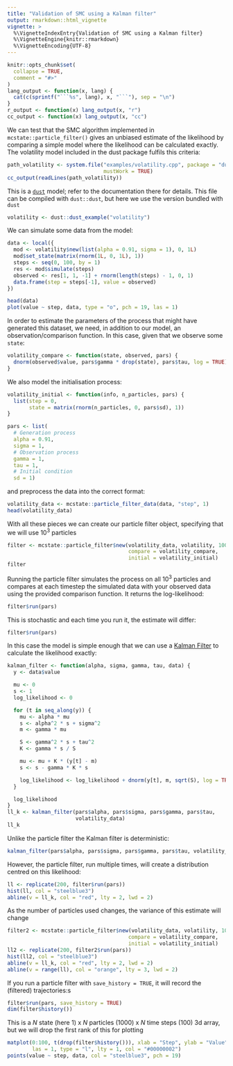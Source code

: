 ```yaml
---
title: "Validation of SMC using a Kalman filter"
output: rmarkdown::html_vignette
vignette: >
  %\VignetteIndexEntry{Validation of SMC using a Kalman filter}
  %\VignetteEngine{knitr::rmarkdown}
  %\VignetteEncoding{UTF-8}
---
```


```r
knitr::opts_chunk$set(
  collapse = TRUE,
  comment = "#>"
)
lang_output <- function(x, lang) {
  cat(c(sprintf("```%s", lang), x, "```"), sep = "\n")
}
r_output <- function(x) lang_output(x, "r")
cc_output <- function(x) lang_output(x, "cc")
```

We can test that the SMC algorithm implemented in `mcstate::particle_filter()`
gives an unbiased estimate of the likelihood by comparing a simple model where
the likelihood can be calculated exactly. The volatility model included in the
dust package fulfils this criteria:

```r
path_volatility <- system.file("examples/volatility.cpp", package = "dust",
                               mustWork = TRUE)
cc_output(readLines(path_volatility))
```

This is a [`dust`](https://mrc-ide.github.io/dust) model; refer to the documentation there for details.  This file can be compiled with `dust::dust`, but here we use the version bundled with `dust`

```r
volatility <- dust::dust_example("volatility")
```

We can simulate some data from the model:

```r
data <- local({
  mod <- volatility$new(list(alpha = 0.91, sigma = 1), 0, 1L)
  mod$set_state(matrix(rnorm(1L, 0, 1L), 1))
  steps <- seq(0, 100, by = 1)
  res <- mod$simulate(steps)
  observed <- res[1, 1, -1] + rnorm(length(steps) - 1, 0, 1)
  data.frame(step = steps[-1], value = observed)
})
```

```r
head(data)
plot(value ~ step, data, type = "o", pch = 19, las = 1)
```

In order to estimate the parameters of the process that might have generated this dataset, we need, in addition to our model, an observation/comparison function.  In this case, given that we observe some `state`:

```r
volatility_compare <- function(state, observed, pars) {
  dnorm(observed$value, pars$gamma * drop(state), pars$tau, log = TRUE)
}
```

We also model the initialisation process:

```r
volatility_initial <- function(info, n_particles, pars) {
  list(step = 0,
       state = matrix(rnorm(n_particles, 0, pars$sd), 1))
}

pars <- list(
  # Generation process
  alpha = 0.91,
  sigma = 1,
  # Observation process
  gamma = 1,
  tau = 1,
  # Initial condition
  sd = 1)
```

and preprocess the data into the correct format:

```r
volatility_data <- mcstate::particle_filter_data(data, "step", 1)
head(volatility_data)
```

With all these pieces we can create our particle filter object, specifying that we will use $10^3$ particles

```r
filter <- mcstate::particle_filter$new(volatility_data, volatility, 1000,
                                       compare = volatility_compare,
                                       initial = volatility_initial)
filter
```

Running the particle filter simulates the process on all $10^3$ particles and compares at each timestep the simulated data with your observed data using the provided comparison function. It returns the log-likelihood:

```r
filter$run(pars)
```

This is stochastic and each time you run it, the estimate will differ:

```r
filter$run(pars)
```

In this case the model is simple enough that we can use a [Kalman Filter](https://en.wikipedia.org/wiki/Kalman_filter) to calculate the likelihood exactly:

```r
kalman_filter <- function(alpha, sigma, gamma, tau, data) {
  y <- data$value

  mu <- 0
  s <- 1
  log_likelihood <- 0

  for (t in seq_along(y)) {
    mu <- alpha * mu
    s <- alpha^2 * s + sigma^2
    m <- gamma * mu

    S <- gamma^2 * s + tau^2
    K <- gamma * s / S

    mu <- mu + K * (y[t] - m)
    s <- s - gamma * K * s

    log_likelihood <- log_likelihood + dnorm(y[t], m, sqrt(S), log = TRUE)
  }

  log_likelihood
}
ll_k <- kalman_filter(pars$alpha, pars$sigma, pars$gamma, pars$tau,
                      volatility_data)
ll_k
```

Unlike the particle filter the Kalman filter is deterministic:

```r
kalman_filter(pars$alpha, pars$sigma, pars$gamma, pars$tau, volatility_data)
```

However, the particle filter, run multiple times, will create a distribution centred on this likelihood:

```r
ll <- replicate(200, filter$run(pars))
hist(ll, col = "steelblue3")
abline(v = ll_k, col = "red", lty = 2, lwd = 2)
```

As the number of particles used changes, the variance of this estimate will change

```r
filter2 <- mcstate::particle_filter$new(volatility_data, volatility, 100,
                                       compare = volatility_compare,
                                       initial = volatility_initial)
ll2 <- replicate(200, filter2$run(pars))
hist(ll2, col = "steelblue3")
abline(v = ll_k, col = "red", lty = 2, lwd = 2)
abline(v = range(ll), col = "orange", lty = 3, lwd = 2)
```

If you run a particle filter with `save_history = TRUE`, it will record the (filtered) trajectories:s

```r
filter$run(pars, save_history = TRUE)
dim(filter$history())
```

This is a _N_ state (here 1) x _N_ particles (1000) x _N_ time steps (100) 3d array, but we will drop the first rank of this for plotting

```r
matplot(0:100, t(drop(filter$history())), xlab = "Step", ylab = "Value",
        las = 1, type = "l", lty = 1, col = "#00000002")
points(value ~ step, data, col = "steelblue3", pch = 19)
```

